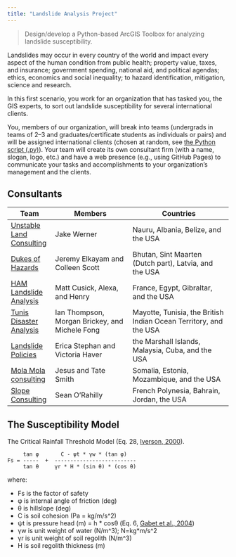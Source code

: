 ```yaml
---
title: "Landslide Analysis Project"
---
```


> Design/develop a Python-based ArcGIS Toolbox for analyzing landslide susceptibility.

Landslides may occur in every country of the world and impact every aspect of the human condition from public health; property value, taxes, and insurance; government spending, national aid, and political agendas; ethics, economics and social inequality; to hazard identification, mitigation, science and research.

In this first scenario, you work for an organization that has tasked you, the GIS experts, to sort out landslide susceptibility for several international clients.

You, members of our organization, will break into teams (undergrads in teams of 2--3 and graduates/certificate students as individuals or pairs) and will be assigned international clients (chosen at random, see [the Python script (.py)](scripts/random_country_generator.py)).
Your team will create its own consultant firm (with a name, slogan, logo, etc.) and have a web presence (e.g., using GitHub Pages) to communicate your tasks and accomplishments to your organization's management and the clients.


## Consultants

| Team | Members | Countries |
| ---- | ------- | --------- |
| [Unstable Land Consulting](https://unstable-ground-consulting.github.io/Landslide-Susceptibility/) | Jake Werner | Nauru, Albania, Belize, and the USA |
| [Dukes of Hazards](https://giraffename.github.io/) | Jeremy Elkayam and Colleen Scott | Bhutan, Sint Maarten (Dutch part), Latvia, and the USA |
| [HAM Landslide Analysis](https://hamlandslideanalysis.weebly.com/) | Matt Cusick, Alexa, and Henry | France, Egypt, Gibraltar, and the USA |
| [Tunis Disaster Analysis](https://tunisda.weebly.com/) | Ian Thompson, Morgan Brickey, and Michele Fong | Mayotte, Tunisia, the British Indian Ocean Territory, and the USA |
| [Landslide Policies](https://edgeworth-consulting.github.io/Landslide-Policies/) | Erica Stephan and Victoria Haver | the Marshall Islands, Malaysia, Cuba, and the USA |
| [Mola Mola consulting](https://molamolaconsulting.github.io/) | Jesus and Tate Smith | Somalia, Estonia, Mozambique, and the USA |
| [Slope Consulting](https://slopeconsulting.github.io/) | Sean O'Rahilly | French Polynesia, Bahrain, Jordan, the USA |


## The Susceptibility Model
The Critical Rainfall Threshold Model (Eq. 28, [Iverson, 2000](https://doi.org/10.1029/2000WR900090)).

```
     tan φ       C - ψt * γw * (tan φ)
Fs = -----  +  --------------------------
     tan θ     γr * H * (sin θ) * (cos θ)
```

where:

- Fs is the factor of safety
- φ is internal angle of friction (deg)
- θ is hillslope (deg)
- C is soil cohesion (Pa = kg/m/s^2)
- ψt is pressure head (m) = h * cosθ (Eq. 6, [Gabet et al., 2004](https://doi.org/10.1016/j.geomorph.2004.03.011))
- γw is unit weight of water (N/m^3); N=kg*m/s^2
- γr is unit weight of soil regolith (N/m^3)
- H is soil regolith thickness (m)
